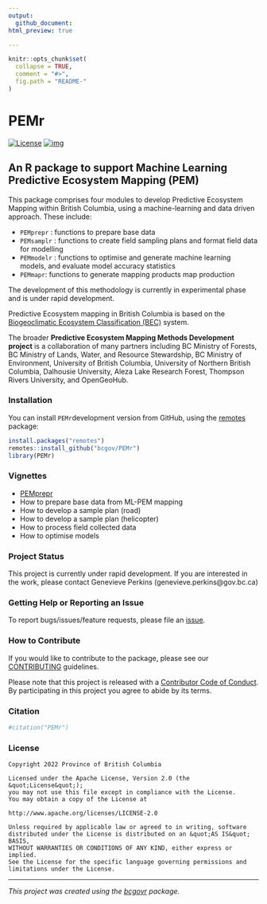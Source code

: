 ```yaml
---
output:
  github_document:
html_preview: true

---
```

<!--
Copyright 2022 Province of British Columbia

Licensed under the Apache License, Version 2.0 (the "License");
you may not use this file except in compliance with the License.
You may obtain a copy of the License at

http://www.apache.org/licenses/LICENSE-2.0

Unless required by applicable law or agreed to in writing, software distributed under the License is distributed on an "AS IS" BASIS,
WITHOUT WARRANTIES OR CONDITIONS OF ANY KIND, either express or implied.
See the License for the specific language governing permissions and limitations under the License.
-->


```r
knitr::opts_chunk$set(
  collapse = TRUE,
  comment = "#>",
  fig.path = "README-"
)
```

# PEMr

<!-- badges: start -->
[![License](https://img.shields.io/badge/License-Apache%202.0-blue.svg)](https://opensource.org/licenses/Apache-2.0)
[![img](https://img.shields.io/badge/Lifecycle-Experimental-339999)](https://github.com/bcgov/repomountie/blob/master/doc/lifecycle-badges.md)

<!-- badges: end -->



## An R package to support Machine Learning Predictive Ecosystem Mapping (PEM)


This package comprises four modules to develop Predictive Ecosystem Mapping within British Columbia, using a machine-learning and data driven approach. 
These include:

- `PEMprepr` : functions to prepare base data 
- `PEMsamplr` : functions to create field sampling plans and format field data for modelling 
- `PEMmodelr` : functions to optimise and generate machine learning models, and evaluate model accuracy statistics 
- `PEMmapr`: functions to generate mapping products map production


The development of this methodology is currently in experimental phase and is under rapid development.


Predictive Ecosystem mapping in British Columbia is based on the [Biogeoclimatic Ecosystem Classification (BEC)](https://www.for.gov.bc.ca/hre/becweb/) system. 





The broader **Predictive Ecosystem Mapping Methods Development project** is a collaboration of many partners including BC Ministry of Forests, BC Ministry of Lands, Water, and Resource Stewardship, BC Ministry of Environment, University of British Columbia, University of Northern British Columbia, Dalhousie University, Aleza Lake Research Forest, Thompson Rivers University, and OpenGeoHub.




### Installation

You can install `PEMr`development version from GitHub, using the [remotes](https://cran.r-project.org/package=remotes) package:

```r
install.packages("remotes")
remotes::install_github("bcgov/PEMr")
library(PEMr)
```


### Vignettes

- [PEMprepr](https://github.com/bcgov/PEMprepr/blob/master/vignettes/PEMprepr.Rmd)
- How to prepare base data from ML-PEM mapping
- How to develop a sample plan (road)
- How to develop a sample plan (helicopter)
- How to process field collected data 
- How to optimise models



### Project Status

This project is currently under rapid development. If you are interested in the work, please contact Genevieve Perkins (genevieve.perkins@gov.bc.ca)


### Getting Help or Reporting an Issue

To report bugs/issues/feature requests, please file an [issue](https://github.com/bcgov/PEMr/issues/).

### How to Contribute

If you would like to contribute to the package, please see our 
[CONTRIBUTING](CONTRIBUTING.md) guidelines.

Please note that this project is released with a [Contributor Code of Conduct](CODE_OF_CONDUCT.md). By participating in this project you agree to abide by its terms.



### Citation

```r
#citation("PEMr")

```


### License

```
Copyright 2022 Province of British Columbia

Licensed under the Apache License, Version 2.0 (the &quot;License&quot;);
you may not use this file except in compliance with the License.
You may obtain a copy of the License at

http://www.apache.org/licenses/LICENSE-2.0

Unless required by applicable law or agreed to in writing, software distributed under the License is distributed on an &quot;AS IS&quot; BASIS,
WITHOUT WARRANTIES OR CONDITIONS OF ANY KIND, either express or implied.
See the License for the specific language governing permissions and limitations under the License.
```

---
*This project was created using the [bcgovr](https://github.com/bcgov/bcgovr) package.* 
